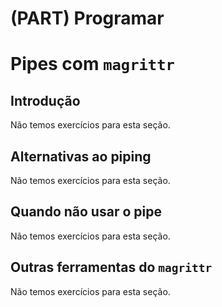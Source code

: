 # (PART) Programar {-}

# Pipes com `magrittr`

## Introdução

Não temos exercícios para esta seção.

## Alternativas ao piping

Não temos exercícios para esta seção.

## Quando não usar o pipe

Não temos exercícios para esta seção.

## Outras ferramentas do `magrittr`

Não temos exercícios para esta seção.
